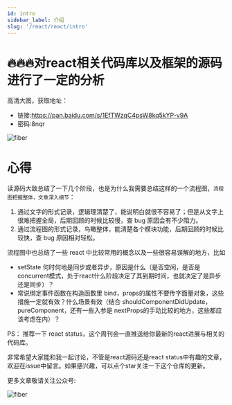 ```yaml
---
id: intro
sidebar_label: 介绍
slug: '/react/react/intro'
---
```


# 🔥🔥🔥对react相关代码库以及框架的源码进行了一定的分析
高清大图，获取地址：
- 链接:https://pan.baidu.com/s/1EfTWzqC4psW8kq5kYP-v9A
- 密码:8nqr 

![fiber](./react-core.png)

# 心得

读源码大致总结了一下几个阶段，也是为什么我需要总结这样的一个流程图，`流程图把握整体，文章深入细节`：
1. 通过文字的形式记录，逻辑理清楚了，能说明白就很不容易了；但是从文字上很难把握全局，后期回顾的时候比较慢，查 bug 原因会有不少阻力。
2. 通过流程图的形式记录，鸟瞰整体，能清楚各个模块功能，后期回顾的时候比较快，查 bug 原因相对轻松。

流程图中也总结了一些 react 中比较常用的概念以及一些很容易误解的地方，比如 
-  setState 何时何地是同步或者异步，原因是什么（是否空闲，是否是concurrent模式，处于react什么阶段决定了其到期时间，也就决定了是异步还是同步）？
-  常说绑定事件函数在构造函数里 bind，props的属性不要传字面量对象，这些措施一定就有效？什么场景有效（结合 shouldComponentDidUpdate，pureComponent，还有一些入参是 nextProps的手动比较的地方，这些都应该考虑在内）？

PS： 推荐一下 react status，这个周刊会一直推送给你最新的react进展与相关的代码库。

非常希望大家能和我一起讨论，不管是react源码还是react status中有趣的文章，欢迎在issue中留言。如果感兴趣，可以点个star关注一下这个仓库的更新。

更多文章敬请关注公众号:

![fiber](./wx.jpg)
